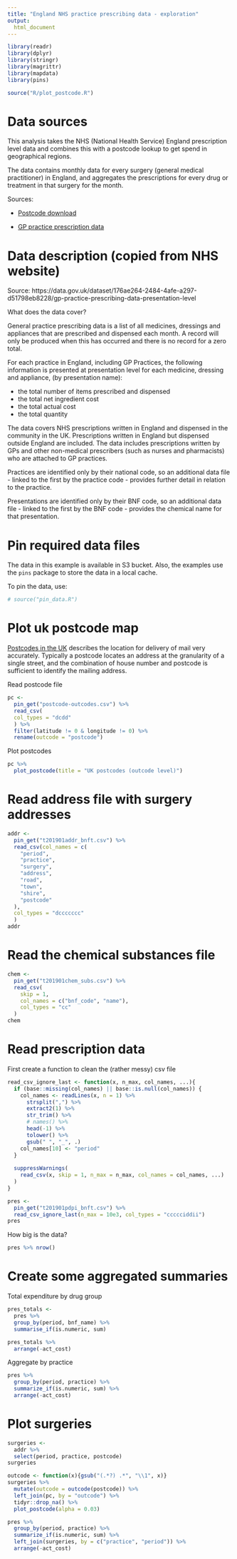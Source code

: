```yaml
---
title: "England NHS practice prescribing data - exploration"
output:
  html_document
---
```


```r
library(readr)
library(dplyr)
library(stringr)
library(magrittr)
library(mapdata)
library(pins)

source("R/plot_postcode.R")
```

# Data sources

This analysis takes the NHS (National Health Service) England prescription level data and combines this with a postcode lookup to get spend in geographical regions.

The data contains monthly data for every surgery (general medical practitioner) in England, and aggregates the prescriptions for every drug or treatment in that surgery for the month.

Sources:

* [Postcode download](https://www.freemaptools.com/download-uk-postcode-lat-lng.htm)

* [GP practice prescription data](https://data.gov.uk/dataset/176ae264-2484-4afe-a297-d51798eb8228/gp-practice-prescribing-data-presentation-level)


# Data description (copied from NHS website)

Source: https://data.gov.uk/dataset/176ae264-2484-4afe-a297-d51798eb8228/gp-practice-prescribing-data-presentation-level

What does the data cover?

General practice prescribing data is a list of all medicines, dressings and appliances that are prescribed and dispensed each month. A record will only be produced when this has occurred and there is no record for a zero total.

For each practice in England, including GP Practices, the following information is presented at presentation level for each medicine, dressing and appliance, (by presentation name):

* the total number of items prescribed and dispensed
* the total net ingredient cost
* the total actual cost
* the total quantity

The data covers NHS prescriptions written in England and dispensed in the community in the UK. Prescriptions written in England but dispensed outside England are included. The data includes prescriptions written by GPs and other non-medical prescribers (such as nurses and pharmacists) who are attached to GP practices.

Practices are identified only by their national code, so an additional data file - linked to the first by the practice code - provides further detail in relation to the practice.

Presentations are identified only by their BNF code, so an additional data file - linked to the first by the BNF code - provides the chemical name for that presentation.


# Pin required data files

The data in this example is available in S3 bucket.  Also, the examples use the `pins` package to store the data in a local cache.

To pin the data, use:

```r
# source("pin_data.R")
```


# Plot uk postcode map 


[Postcodes in the UK](https://en.wikipedia.org/wiki/Postcodes_in_the_United_Kingdom) describes the location for delivery of mail very accurately. Typically a postcode locates an address at the granularity of a single street, and the combination of house number and postcode is sufficient to identify the mailing address.


Read postcode file

```r
pc <- 
  pin_get("postcode-outcodes.csv") %>%
  read_csv(
  col_types = "dcdd"
  ) %>% 
  filter(latitude != 0 & longitude != 0) %>% 
  rename(outcode = "postcode")
```

Plot postcodes

```r
pc %>% 
  plot_postcode(title = "UK postcodes (outcode level)")
```


# Read address file with surgery addresses


```r
addr <- 
  pin_get("t201901addr_bnft.csv") %>%
  read_csv(col_names = c(
    "period", 
    "practice",
    "surgery",
    "address",
    "road",
    "town",
    "shire",
    "postcode"
  ),
  col_types = "dccccccc"
  )
addr
```

# Read the chemical substances file

```r
chem <- 
  pin_get("t201901chem_subs.csv") %>%
  read_csv(
    skip = 1,
    col_names = c("bnf_code", "name"),
    col_types = "cc"
  )
chem
```


# Read prescription data

First create a function to clean the (rather messy) csv file

```r
read_csv_ignore_last <- function(x, n_max, col_names, ...){
  if (base::missing(col_names) || base::is.null(col_names)) {
    col_names <- readLines(x, n = 1) %>% 
      strsplit(",") %>% 
      extract2(1) %>% 
      str_trim() %>% 
      # names() %>% 
      head(-1) %>%
      tolower() %>%
      gsub(" ", "_", .)
    col_names[10] <- "period"
  }
  
  suppressWarnings(
    read_csv(x, skip = 1, n_max = n_max, col_names = col_names, ...)
  )
}
```

```r
pres <- 
  pin_get("t201901pdpi_bnft.csv") %>%
  read_csv_ignore_last(n_max = 10e3, col_types = "ccccciddii")
pres
```



How big is the data?

```r
pres %>% nrow()
```

# Create some aggregated summaries

Total expenditure by drug group

```r
pres_totals <- 
  pres %>% 
  group_by(period, bnf_name) %>% 
  summarise_if(is.numeric, sum)
```


```r
pres_totals %>% 
  arrange(-act_cost)
```

Aggregate by practice

```r
pres %>% 
  group_by(period, practice) %>% 
  summarize_if(is.numeric, sum) %>% 
  arrange(-act_cost)
```


# Plot surgeries


```r
surgeries <- 
  addr %>% 
  select(period, practice, postcode)
surgeries
```


```r
outcode <- function(x){gsub("(.*?) .*", "\\1", x)}
surgeries %>% 
  mutate(outcode = outcode(postcode)) %>% 
  left_join(pc, by = "outcode") %>% 
  tidyr::drop_na() %>% 
  plot_postcode(alpha = 0.03)
```


```r
pres %>% 
  group_by(period, practice) %>% 
  summarize_if(is.numeric, sum) %>% 
  left_join(surgeries, by = c("practice", "period")) %>% 
  arrange(-act_cost)
```
